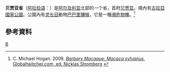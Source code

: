 {{Infobox Algerian Province |
 |capital                =贝贾亚
 |name                   =贝贾亚省<br />{{lang|ar|ولاية بجاية|}}
 |arank                   =  
 |area                   =  3,329
 |image                    = DZ-06 (2019).svg
 |imgsize                = 300
 |pop                    = 856,841
 |oos                    = 1 E10 m²
 |prank                  = 
 |den                    = 257
 |creation               = 
 |districts              = 
 |municipalities         = 
 |dial                   = 
 |code                   = 06
|}}
'''贝贾亚省'''（[[阿拉伯语|阿拉伯语]]：'''{{lang|ar|ولاية بجاية|}}'''）是[[阿尔及利亚|阿尔及利亚]]北部的一个省，首府[[贝贾亚|贝贾亚]]。境內有[[古拉亞國家公園|古拉亞國家公園]]。公園內有[[灵长目|灵长目]]動物[[巴巴里獼猴|巴巴里獼猴]]，它是一種[[瀕危物種|瀕危物種]]。<ref>C. Michael Hogan. 2008. [http://globaltwitcher.auderis.se/artspec_information.asp?thingid=31757&lang=us ''Barbary Macaque: Macaca sylvanus'', Globaltwitcher.com, ed. Nicklas Stromberg] {{webarchive |url=https://web.archive.org/web/20120419033431/http://globaltwitcher.auderis.se/artspec_information.asp?thingid=31757&lang=us |date=April 19, 2012 }}</ref>
==參考資料==
{{Reflist}}
{{coord|display=title}}
{{Algeria-geo-stub}}

{{阿尔及利亚省份}}

[[Category:阿尔及利亚省份|B]]